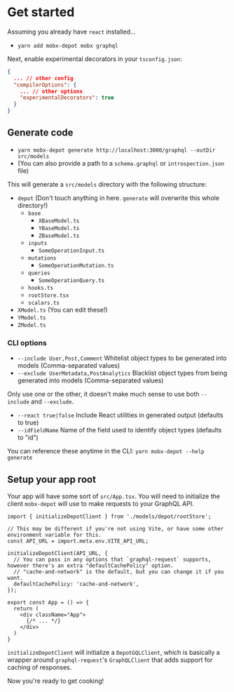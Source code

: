 
# Get started

Assuming you already have `react` installed...

- `yarn add mobx-depot mobx graphql`

Next, enable experimental decorators in your `tsconfig.json`:

```json
{
  ... // other config
  "compilerOptions": {
    ... // other options
    "experimentalDecorators": true
  }
}
```

## Generate code

- `yarn mobx-depot generate http://localhost:3000/graphql --outDir src/models`
- (You can also provide a path to a `schema.graphql` or `introspection.json` file)

This will generate a `src/models` directory with the following structure:

- `depot` (Don't touch anything in here. `generate` will overwrite this whole directory!)
  - `base`
    - `XBaseModel.ts`
    - `YBaseModel.ts`
    - `ZBaseModel.ts`
  - `inputs`
    - `SomeOperationInput.ts`
  - `mutations`
    - `SomeOperationMutation.ts`
  - `queries`
    - `SomeOperationQuery.ts`
  - `hooks.ts`
  - `rootStore.tsx`
  - `scalars.ts`
- `XModel.ts` (You can edit these!)
- `YModel.ts`
- `ZModel.ts`

### CLI options

- `--include User,Post,Comment` Whitelist object types to be generated into models (Comma-separated values)
- `--exclude UserMetadata,PostAnalytics` Blacklist object types from being generated into models (Comma-separated values)

Only use one or the other, it doesn't make much sense to use both `--include` and `--exclude`.

- `--react true|false` Include React utilities in generated output (defaults to true)
- `--idFieldName` Name of the field used to identify object types (defaults to "id")

You can reference these anytime in the CLI: `yarn mobx-depot --help generate`

## Setup your app root

Your app will have some sort of `src/App.tsx`. You will need to initialize the client `mobx-depot` will use to
make requests to your GraphQL API.

```tsx
import { initializeDepotClient } from './models/depot/rootStore';

// This may be different if you're not using Vite, or have some other environment variable for this.
const API_URL = import.meta.env.VITE_API_URL;

initializeDepotClient(API_URL, {
  // You can pass in any options that `graphql-request` supports, however there's an extra "defaultCachePolicy" option.
  // "cache-and-network" is the default, but you can change it if you want.
  defaultCachePolicy: 'cache-and-network',
});

export const App = () => {
  return (
    <div className="App">
      {/* ... */}
    </div>
  )
}
```

`initializeDepotClient` will initialize a `DepotGQLClient`, which is basically a wrapper around `graphql-request`'s
`GraphQLClient` that adds support for caching of responses.

Now you're ready to get cooking!

